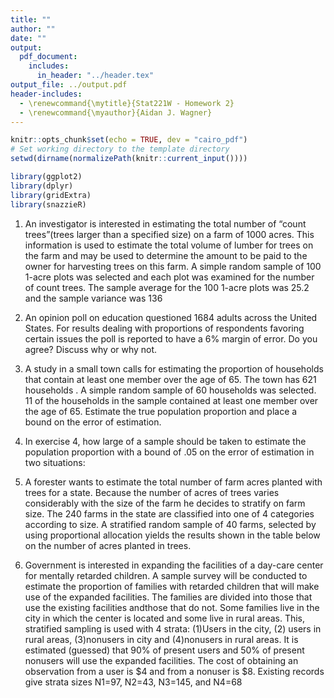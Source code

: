 ```yaml
---
title: ""
author: ""
date: ""
output: 
  pdf_document:
    includes:
      in_header: "../header.tex"
output_file: ../output.pdf
header-includes:
  - \renewcommand{\mytitle}{Stat221W - Homework 2}
  - \renewcommand{\myauthor}{Aidan J. Wagner}
---
```


\thispagestyle{firstpage}
\UNsection{\mytitle}{1.5}

```r
knitr::opts_chunk$set(echo = TRUE, dev = "cairo_pdf")
# Set working directory to the template directory
setwd(dirname(normalizePath(knitr::current_input())))
```

```r
library(ggplot2)
library(dplyr)
library(gridExtra)
library(snazzieR)
```

1. An investigator is interested in estimating the total number of “count trees”(trees larger than a specified size) on a farm of 1000 acres. This information is used to estimate the total volume of lumber for trees on the farm and may be used to determine the amount to be paid to the owner for harvesting trees on this farm. A simple random sample of 100 1-acre plots was selected and each plot was examined for the number of count trees. The sample average for the 100 1-acre plots was 25.2 and the sample variance was 136

\begin{proofline}
\begin{enumerate}[label=\textbf{\alph*.}]
\item Estimate the total number of count trees on the farm
\item Place a bound on the error of estimation
\item Use the results of this survey to determine the sample size required to estimate the total with a bound on the error of estimation of 1500
\end{enumerate}
\end{proofline}

2. An opinion poll on education questioned 1684 adults across the United States. For results dealing with proportions of respondents favoring certain issues the poll is reported to have a 6% margin of error. Do you agree? Discuss why or why not.

3. A study in a small town calls for estimating the proportion of households that contain at least one member over the age of 65. The town has 621 households . A simple random sample of 60 households was selected. 11 of the households in the sample contained at least one member over the age of 65. Estimate the true population proportion and place a bound on the error of estimation.

4. In exercise 4, how large of a sample should be taken to estimate the population proportion with a bound of .05 on the error of estimation in two situations:

\begin{proofline}
\begin{enumerate}[label=\textbf{\alph*.}]
\item Find a conservative estimate assuming no knowledge of the true proportion p
\item Find a more realistic estimate assuming that p is relatively small (around p=.2)
\item Which of the above assumptions do you think is more reasonable?Give a reason for your answer
\end{enumerate}
\end{proofline}



5. A forester wants to estimate the total number of farm acres planted with trees for a state. Because the number of acres of trees varies considerably with the size of the farm he decides to stratify on farm size. The 240 farms in the state are classified into one of 4 categories according to size. A stratified random sample of 40 farms, selected by using proportional allocation yields the results shown in the table below on the number of acres planted in trees.

\begin{proofline}
\begin{enumerate}[label=\textbf{\alph*.}]
\item Estimate the total number of acres of trees on farms in the state and place a bound on the error of estimation.
\item Graph the data on an appropriate plot and comment on the variation as we move from Stratum 1 to Stratum 4.
\begin{center}
  \begin{minipage}{0.5\textwidth}
      \begin{tabular}{lcccc}
      \toprule
      & Strat I & Strat II & Strat III & Strat IV \\
      \midrule
      & N=86 & N=72 & N=52 & N=30 \\
      \midrule
      & 97  & 125 & 142 & 167 \\
      & 67  & 155 & 256 & 655 \\
      & 42  & 67  & 310 & 220 \\
      & 125 & 96  & 440 & 540 \\
      & 25  & 256 & 495 & 780 \\
      & 92  & 47  & 510 &      \\
      & 105 & 310 & 320 &      \\
      & 86  & 236 & 396 &      \\
      & 27  & 220 & 196 &      \\
      & 43  & 352 &      &      \\
      & 45  & 142 &      &      \\
      & 59  & 190 &      &      \\
      & 53  &      &      &      \\
      & 21  &      &      &      \\
      \bottomrule
    \end{tabular}
  \end{minipage}
\end{center}
\item The study above is to be repeated yearly and a bound on the error of
estimation of 5000 would be useful. Find an approximate sample size to achieve
this bound if Neyman Allocation is used. Allocate this sample to the 4 strata.
\end{enumerate}
\end{proofline}

6. Government is interested in expanding the facilities of a day-care center for mentally retarded children. A sample survey will be conducted to estimate the proportion of families with retarded children that will make use of the expanded facilities. The families are divided into those that use the existing facilities andthose that do not. Some families live in the city in which the center is located and some live in rural areas. This, stratified sampling is used with 4 strata: (1)Users in the city, (2) users in rural areas, (3)nonusers in city and (4)nonusers in rural areas. It is estimated (guessed) that 90\% of present users and 50\% of present nonusers will use the expanded facilities. The cost of obtaining an observation from a user is \$4 and from a nonuser is \$8. Existing records give strata sizes N1=97, N2=43, N3=145, and N4=68

\begin{proofline}
\begin{enumerate}[label=\textbf{\alph*.}]
\item Find the approximate sample size and allocation necessary to estimate the population proportion with a bound of .05 on the error of estimation
\item Suppose the survey is conducted with the sample sizes in \textbf{a.} and yields the following proportions p1 = .87, p2=.93, p3=.6 and p4=.53 Estimate the population proportion and place a bound on the error of estimation. Was
the desired bound achieved?
\item Suppose the total cost of sampling is fixed at \$400. Choose the sample size and allocation that minimizes the variance of the estimator at this fixed cost.
\end{enumerate}
\end{proofline}